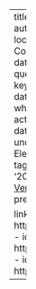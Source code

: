 ---
title: A Gentle Reminder to Question the Underlying Data
authors: [brad]
date: '2022-10-25T12:00:00Z'
location: Leeds School of Business, University of Colorado Boulder
abstract: 'It is all too common to take data at face value. This talk will be a reminder to question what and how you collect data and measure key performance indicators.'
summary: 'When you get data, it is important to understand how it was collected, what it means, and whether what you are measuring actually matters. This talk will highlight some real world data questions to help you think about the story underneath the data.'
event: CU Boulder MBA Advanced Electives. MBAX 6330
all_day: no
categories: 
- talk
tags:
- datascience
- cuboulder
- leeds
lastmod: '2022-10-24'
featured: no
image:
  caption: '[Photo by Veronica Benavides on Unsplash](https://unsplash.com/photos/W6NGECt_yE4)'
  focal_point: ''
  preview_only: no
projects: []

links:
- icon: images
  icon_pack: fas
  name: slides
  url: https://bradweiner.info/files/market_intelligence_talk.pdf
- icon: github
  icon_pack: fab
  name: code
  url: https://github.com/bradweiner/market_intelligence_talk
- icon: twitter
  icon_pack: fab
  name: Follow
  url: https://twitter.com/brad_weiner
---